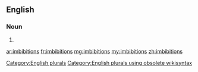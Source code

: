 ==English==

===Noun===
{{head|en}}

# {{plural of|imbibition}}

[[Category:English plurals]][[Category:English plurals using obsolete wikisyntax]]

[[ar:imbibitions]]
[[fr:imbibitions]]
[[mg:imbibitions]]
[[my:imbibitions]]
[[zh:imbibitions]]